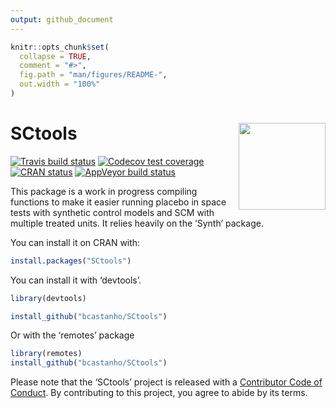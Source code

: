 ```yaml
---
output: github_document
---
```


<!-- README.md is generated from README.Rmd. Please edit that file -->

```r
knitr::opts_chunk$set(
  collapse = TRUE,
  comment = "#>",
  fig.path = "man/figures/README-",
  out.width = "100%"
)
```

# SCtools <a href='https://github.com/bcastanho/SCtools'><img src='man/figures/hexsticker.png' align="right" height="139" /></a>

<!-- badges: start -->
[![Travis build status](https://travis-ci.org/medewitt/SCtools.svg?branch=master)](https://travis-ci.org/medewitt/SCtools)
[![Codecov test coverage](https://codecov.io/gh/medewitt/SCtools/branch/master/graph/badge.svg)](https://codecov.io/gh/medewitt/SCtools?branch=master)
[![CRAN status](https://www.r-pkg.org/badges/version/SCtools)](https://CRAN.R-project.org/package=SCtools)
[![AppVeyor build status](https://ci.appveyor.com/api/projects/status/github/bcastanho/SCtools?branch=master&svg=true)](https://ci.appveyor.com/project/bcastanho/SCtools)
<!-- badges: end -->

This package is a work in progress compiling functions to make it easier running placebo in space tests with synthetic control models and SCM with multiple treated units. It relies heavily on the 'Synth' package.

You can install it on CRAN with:

```r
install.packages("SCtools")
```


You can install it with 'devtools'.

```r
library(devtools)

install_github("bcastanho/SCtools")
```
Or with the 'remotes' package

```r
library(remotes)
install_github("bcastanho/SCtools")
```

Please note that the 'SCtools' project is released with a
[Contributor Code of Conduct](https://github.com/bcastanho/SCtools/blob/master/CODE_OF_CONDUCT.md).
By contributing to this project, you agree to abide by its terms.
